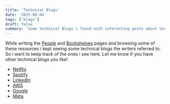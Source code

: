 ```yaml
---
title: 'Technical Blogs'
date: '2025-08-04'
tags: ['blogs']
draft: false
summary: 'Some technical Blogs i found with interesting posts about tech.'
---
```


While writing the [People](https://michaelscheiwiller.com/people) and [Bookshelves](https://michaelscheiwiller.com/bookshelves) pages and browsing some of these resources i kept seeing some technical blogs the writers referred to. So i want to keep track of the ones i see here. Let me know if you have other technical blogs you like!

- [Netflix](https://netflixtechblog.com)
- [Spotify](https://engineering.atspotify.com)
- [LinkedIn](https://engineering.linkedin.com)
- [AWS](https://aws.amazon.com/blogs/machine-learning)
- [Google](https://blog.research.google)
- [Meta](https://ai.meta.com/blog/?page=1)
